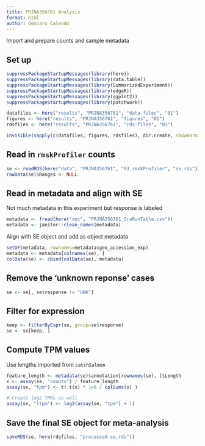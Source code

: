 ```yaml
---
title: PRJNA356761 Analysis
format: html
author: Gennaro Calendo
---
```


Import and prepare counts and sample metadata

## Set up

```r
suppressPackageStartupMessages(library(here))
suppressPackageStartupMessages(library(data.table))
suppressPackageStartupMessages(library(SummarizedExperiment))
suppressPackageStartupMessages(library(edgeR))
suppressPackageStartupMessages(library(ggplot2))
suppressPackageStartupMessages(library(patchwork))

datafiles <- here("results", "PRJNA356761", "data-files", "01")
figures <- here("results", "PRJNA356761", "figures", "01")
rdsfiles <- here("results", "PRJNA356761", "rds-files", "01")

invisible(sapply(c(datafiles, figures, rdsfiles), dir.create, showWarnings=F, recursive=T))
```

## Read in `rmskProfiler` counts

```r
se <- readRDS(here("data", "PRJNA356761", "03_rmskProfiler", "se.rds"))
rowData(se)$Ranges <- NULL
```

## Read in metadata and align with SE

Not much metadata in this experiment but response is labeled

```r
metadata <- fread(here("doc", "PRJNA356761_SraRunTable.csv"))
metadata <- janitor::clean_names(metadata)
```

Align with SE object and add as object metadata

```r
setDF(metadata, rownames=metadata$geo_accession_exp)
metadata <- metadata[colnames(se), ]
colData(se) <- cbind(colData(se), metadata)
```

## Remove the 'unknown reponse' cases

```r
se <- se[, se$response != "UNK"]
```

## Filter for expression

```r
keep <- filterByExpr(se, group=se$response)
se <- se[keep, ]
```

## Compute TPM values

Use lengths imported from `catchSalmon`

```r
feature_length <- metadata(se)$annotation[rownames(se), ]$Length
x <- assay(se, "counts") / feature_length
assay(se, "tpm") <- t( t(x) * 1e6 / colSums(x) )

# Create log2 TPMs as well
assay(se, "ltpm") <- log2(assay(se, "tpm") + 1)
```

## Save the final SE object for meta-analysis

```r
saveRDS(se, here(rdsfiles, "processed-se.rds"))
```
